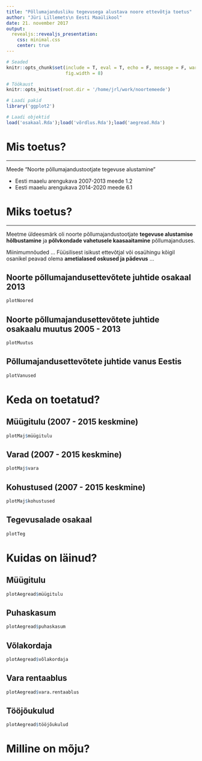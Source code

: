 ```yaml
---
title: "Põllumajandusliku tegevusega alustava noore ettevõtja toetus"
author: "Jüri Lillemets\n Eesti Maaülikool"
date: 21. november 2017
output: 
  revealjs::revealjs_presentation:
    css: minimal.css
    center: true
---
```


```r
# Seaded
knitr::opts_chunk$set(include = T, eval = T, echo = F, message = F, warning = F, 
                      fig.width = 8)

# Töökaust
knitr::opts_knit$set(root.dir = '/home/jrl/work/noortemeede') 

# Laadi pakid
library('ggplot2')

# Laadi objektid
load('osakaal.Rda');load('võrdlus.Rda');load('aegread.Rda')
```

# Mis toetus?

---

Meede "Noorte põllumajandustootjate tegevuse alustamine"

- Eesti maaelu arengukava 2007-2013 meede 1.2
- Eesti maaelu arengukava 2014-2020 meede 6.1

# Miks toetus?

---

Meetme üldeesmärk oli noorte põllumajandustootjate **tegevuse alustamise hõlbustamine** ja **põlvkondade vahetusele kaasaaitamine** põllumajanduses.

Miinimumnõuded ... Füüsilisest isikust ettevõtjal või osaühingu kõigil osanikel peavad olema **ametialased oskused ja pädevus** ...

## Noorte põllumajandusettevõtete juhtide osakaal 2013

``` r
plotNoored
```

## Noorte põllumajandusettevõtete juhtide osakaalu muutus 2005 - 2013

``` r
plotMuutus
```

## Põllumajandusettevõtete juhtide vanus Eestis

``` r
plotVanused
```

# Keda on toetatud?

## Müügitulu (2007 - 2015 keskmine)

``` r
plotMaj$müügitulu
```

## Varad (2007 - 2015 keskmine)

``` r
plotMaj$vara
```

## Kohustused (2007 - 2015 keskmine)

``` r
plotMaj$kohustused
```

## Tegevusalade osakaal

``` r
plotTeg
```

# Kuidas on läinud?

## Müügitulu

``` r
plotAegread$müügitulu
```

## Puhaskasum

``` r
plotAegread$puhaskasum
```

## Võlakordaja

``` r
plotAegread$võlakordaja
```

## Vara rentaablus

``` r
plotAegread$vara.rentaablus
```

## Tööjõukulud

``` r
plotAegread$tööjõukulud
```

# Milline on mõju?

``` r
```